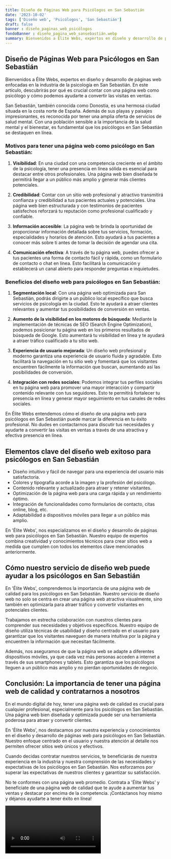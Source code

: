 ```yaml
---
title: Diseño de Páginas Web para Psicólogos en San Sebastián
date: '2023-10-02'
tags: ['Diseño web', 'Psicólogos', 'San Sebastián']
draft: false
banner : diseño_paginas_web_psicólogos
fondoBanner : diseño_pagina_web_sansebastián.webp
summary: Bienvenidos a Élite Webs, expertos en diseño y desarrollo de páginas web enfocadas en la industria de la psicología en San Sebastián. En este artículo, descubrirás por qué es crucial contar con una página web como psicólogo y cómo podemos ayudarte a convertir las visitas en ventas.
---
```


## Diseño de Páginas Web para Psicólogos en San Sebastián

Bienvenidos a Élite Webs, expertos en diseño y desarrollo de páginas web enfocadas en la industria de la psicología en San Sebastián. En este artículo, descubrirás por qué es crucial contar con una página web como psicólogo y cómo podemos ayudarte a convertir las visitas en ventas.

San Sebastián, también conocida como Donostia, es una hermosa ciudad situada en la costa norte de España. Además de sus playas y paisajes impresionantes, es reconocida por tener una amplia oferta de servicios de salud mental. Con una población sensible a la importancia de la salud mental y el bienestar, es fundamental que los psicólogos en San Sebastián se destaquen en línea.

### Motivos para tener una página web como psicólogo en San Sebastián:

1. **Visibilidad**: En una ciudad con una competencia creciente en el ámbito de la psicología, tener una presencia en línea sólida es esencial para destacar entre otros profesionales. Una página web bien diseñada te permitirá llegar a un público más amplio y generar más clientes potenciales.

2. **Credibilidad**: Contar con un sitio web profesional y atractivo transmitirá confianza y credibilidad a tus pacientes actuales y potenciales. Una página web bien estructurada y con testimonios de pacientes satisfechos reforzará tu reputación como profesional cualificado y confiable.

3. **Información accesible**: La página web te brinda la oportunidad de proporcionar información detallada sobre tus servicios, formación, especialidades y horarios de atención. Esto ayudará a tus pacientes a conocer más sobre ti antes de tomar la decisión de agendar una cita.

4. **Comunicación efectiva**: A través de tu página web, puedes ofrecer a tus pacientes una forma de contacto fácil y rápida, como un formulario de contacto o chat en línea. Esto facilitará la comunicación y establecerá un canal abierto para responder preguntas e inquietudes.

### Beneficios del diseño web para psicólogos en San Sebastián:

1. **Segmentación local**: Con una página web optimizada para San Sebastián, podrás dirigirte a un público local específico que busca servicios de psicología en la ciudad. Esto te ayudará a atraer clientes relevantes y aumentar tus posibilidades de conversión en ventas.

2. **Aumento de la visibilidad en los motores de búsqueda**: Mediante la implementación de técnicas de SEO (Search Engine Optimization), podemos posicionar tu página web en los primeros resultados de búsqueda de Google. Esto aumentará tu visibilidad en línea y te ayudará a atraer tráfico cualificado a tu sitio web.

3. **Experiencia de usuario mejorada**: Un diseño web profesional y moderno garantiza una experiencia de usuario fluida y agradable. Esto facilitará la navegación en tu sitio web y fomentará que los visitantes encuentren fácilmente la información que buscan, aumentando así las posibilidades de conversión.

4. **Integración con redes sociales**: Podemos integrar tus perfiles sociales en tu página web para promover una mayor interacción y compartir contenido relevante con tus seguidores. Esto te permitirá fortalecer tu presencia en línea y generar mayor seguimiento en tus canales de redes sociales.

En Élite Webs entendemos cómo el diseño de una página web para psicólogos en San Sebastián puede marcar la diferencia en tu éxito profesional. No dudes en contactarnos para discutir tus necesidades y ayudarte a convertir las visitas en ventas a través de una atractiva y efectiva presencia en línea.

<GifSeo />

<Cta />

## Elementos clave del diseño web exitoso para psicólogos en San Sebastián

- Diseño intuitivo y fácil de navegar para una experiencia del usuario más satisfactoria.
- Colores y tipografía acorde a la imagen y la profesión del psicólogo.
- Contenido relevante y actualizado para atraer y retener visitantes.
- Optimización de la página web para una carga rápida y un rendimiento óptimo.
- Integración de funcionalidades como formularios de contacto, citas online, blog, etc.
- Adaptabilidad a dispositivos móviles para llegar a un público más amplio.

En 'Élite Webs', nos especializamos en el diseño y desarrollo de páginas web para psicólogos en San Sebastián. Nuestro equipo de expertos combina creatividad y conocimientos técnicos para crear sitios web a medida que cumplen con todos los elementos clave mencionados anteriormente. 

## Cómo nuestro servicio de diseño web puede ayudar a los psicólogos en San Sebastián

En 'Élite Webs', comprendemos la importancia de una página web de calidad para los psicólogos en San Sebastián. Nuestro servicio de diseño web no solo se centra en crear una página web atractiva visualmente, sino también en optimizarla para atraer tráfico y convertir visitantes en potenciales clientes.

Trabajamos en estrecha colaboración con nuestros clientes para comprender sus necesidades y objetivos específicos. Nuestro equipo de diseño utiliza técnicas de usabilidad y diseño centrado en el usuario para garantizar que los visitantes naveguen de manera intuitiva por la página y encuentren la información que necesitan fácilmente.

Además, nos aseguramos de que la página web se adapte a diferentes dispositivos móviles, ya que cada vez más personas acceden a internet a través de sus smartphones y tablets. Esto garantiza que los psicólogos lleguen a un público más amplio y no pierdan oportunidades de negocio.

## Conclusión: La importancia de tener una página web de calidad y contratarnos a nosotros

En el mundo digital de hoy, tener una página web de calidad es crucial para cualquier profesional, especialmente para los psicólogos en San Sebastián. Una página web bien diseñada y optimizada puede ser una herramienta poderosa para atraer y convertir clientes.

En 'Élite Webs', nos destacamos por nuestra experiencia y conocimientos en el diseño y desarrollo de páginas web para psicólogos en San Sebastián. Nuestro enfoque centrado en el usuario y nuestra atención al detalle nos permiten ofrecer sitios web únicos y efectivos.

Cuando decidas contratar nuestros servicios, te beneficiarás de nuestra experiencia en la industria y nuestra comprensión de las necesidades y expectativas de los psicólogos en San Sebastián. Nos esforzamos por superar las expectativas de nuestros clientes y garantizar su satisfacción.

No te conformes con una página web promedio. Contrata a 'Élite Webs' y benefíciate de una página web de calidad que te ayude a aumentar tus ventas y destacar por encima de la competencia. ¡Contáctanos hoy mismo y déjanos ayudarte a tener éxito en línea!

<Video />

<CtaBot job='Psicólogos' city='San Sebastián'/>

<Gmaps query='San Sebastián+españa+maps' />